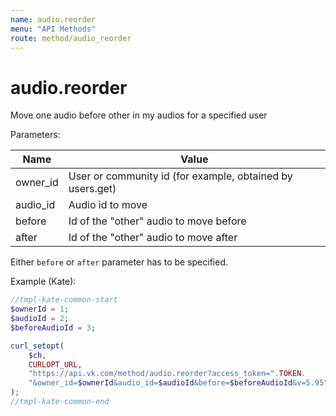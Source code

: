 ```yaml
---
name: audio.reorder
menu: "API Methods"
route: method/audio_reorder
---
```


# audio.reorder

Move one audio before other in my audios for a specified user

Parameters:

|Name|Value|
|---|---|
|owner_id|User or community id (for example, obtained by users.get)|
|audio_id|Audio id to move|
|before|Id of the "other" audio to move before|
|after|Id of the "other" audio to move after|

Either `before` or `after` parameter has to be specified.

Example (Kate):

```php
//tmpl-kate-common-start
$ownerId = 1;
$audioId = 2;
$beforeAudioId = 3;

curl_setopt(
    $ch,
    CURLOPT_URL,
    "https://api.vk.com/method/audio.reorder?access_token=".TOKEN.
    "&owner_id=$ownerId&audio_id=$audioId&before=$beforeAudioId&v=5.95"
);
//tmpl-kate-common-end
```


